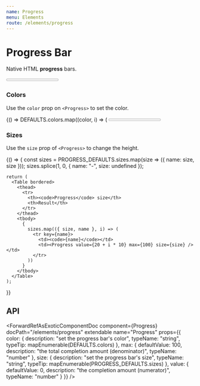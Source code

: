 ```yaml
---
name: Progress
menu: Elements
route: /elements/progress
---
```




# Progress Bar

Native HTML **progress** bars.

<Playground>
  <Progress value={15} max={100} />
</Playground>

### Colors

Use the `color` prop on `<Progress>` to set the color.

<Playground>
  {() =>
    DEFAULTS.colors.map((color, i) => (
      <Progress color={color} key={color} max={100} value={20 + i * 5} />
    ))
  }
</Playground>

### Sizes

Use the `size` prop of `<Progress>` to change the height.

<Playground>
  {() => {
    const sizes = PROGRESS_DEFAULTS.sizes.map(size => ({ name: size, size }));
    sizes.splice(1, 0, { name: "-", size: undefined });

    return (
      <Table bordered>
        <thead>
          <tr>
            <th><code>Progress</code> size</th>
            <th>Result</th>
          </tr>
        </thead>
        <tbody>
          {
            sizes.map(({ size, name }, i) => (
              <tr key={name}>
                <td><code>{name}</code></td>
                <td><Progress value={20 + i * 10} max={100} size={size} /></td>
              </tr>
            ))
          }
        </tbody>
      </Table>
    );

}}

</Playground>

## API

<ForwardRefAsExoticComponentDoc
  component={Progress}
  docPath="/elements/progress"
  extendable
  name="Progress"
  props={{
    color: {
      description: "set the progress bar's color",
      typeName: "string",
      typeTip: mapEnumerable(DEFAULTS.colors)
    },
    max: {
      defaultValue: 100,
      description: "the total completion amount (denominator)",
      typeName: "number"
    },
    size: {
      description: "set the progress bar's size",
      typeName: "string",
      typeTip: mapEnumerable(PROGRESS_DEFAULTS.sizes)
    },
    value: {
      defaultValue: 0,
      description: "the completion amount (numerator)",
      typeName: "number"
    }
  }}
/>

